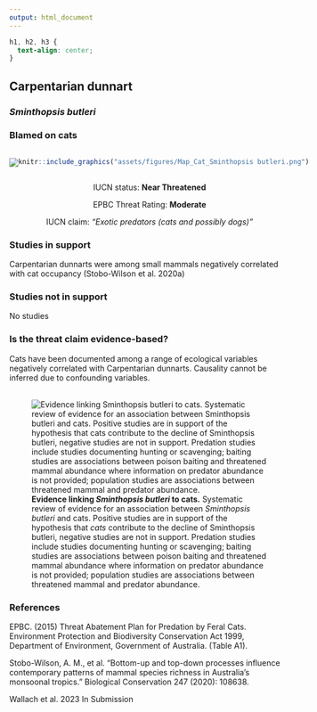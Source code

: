 ```yaml
---
output: html_document
---
```

```css
h1, h2, h3 {
  text-align: center;
}
```

## **Carpentarian dunnart**
### *Sminthopsis butleri*
### Blamed on cats

:::: {style="display: flex;"}

[![](assets/photos/Sminthopsis butleri.png)](https://en.wikipedia.org/wiki/Carpentarian_dunnart#/media/File:Sminthopsis_Butleri.jpg)

::: {}

:::

::: {}
  ```r
  knitr::include_graphics("assets/figures/Map_Cat_Sminthopsis butleri.png")
  ```
:::

::::
<center>
IUCN status: **Near Threatened**

EPBC Threat Rating: **Moderate**

IUCN claim: *"Exotic predators (cats and possibly dogs)"*

</center>

### Studies in support

Carpentarian dunnarts were among small mammals negatively correlated with cat occupancy (Stobo-Wilson et al. 2020a)

### Studies not in support

No studies

### Is the threat claim evidence-based?

Cats have been documented among a range of ecological variables negatively correlated with Carpentarian dunnarts. Causality cannot be inferred due to confounding variables.
<br>
<br>

![**Evidence linking *Sminthopsis butleri* to cats.** Systematic review of evidence for an association between *Sminthopsis butleri* and cats. Positive studies are in support of the hypothesis that *cats* contribute to the decline of Sminthopsis butleri, negative studies are not in support. Predation studies include studies documenting hunting or scavenging; baiting studies are associations between poison baiting and threatened mammal abundance where information on predator abundance is not provided; population studies are associations between threatened mammal and predator abundance.](assets/figures/Main_Evidence_Cat_Sminthopsis butleri.png)

### References

EPBC. (2015) Threat Abatement Plan for Predation by Feral Cats. Environment Protection and Biodiversity Conservation Act 1999, Department of Environment, Government of Australia. (Table A1).

Stobo-Wilson, A. M., et al. "Bottom-up and top-down processes influence contemporary patterns of mammal species richness in Australia's monsoonal tropics." Biological Conservation 247 (2020): 108638.

Wallach et al. 2023 In Submission

